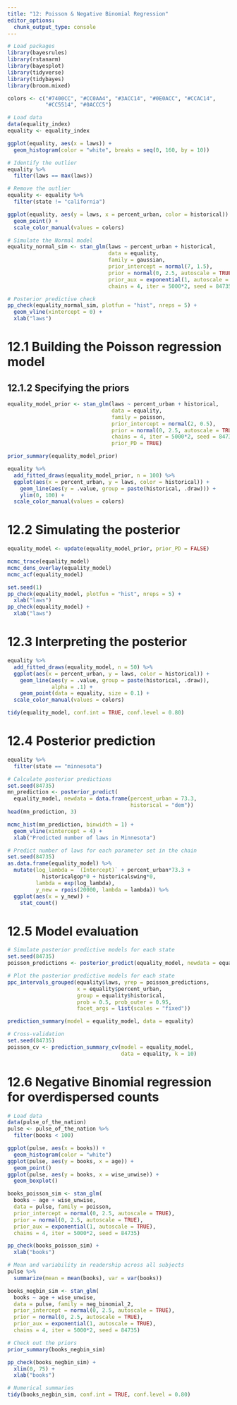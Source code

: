 ```yaml
---
title: "12: Poisson & Negative Binomial Regression"
editor_options: 
  chunk_output_type: console
---
```


```r

# Load packages
library(bayesrules)
library(rstanarm)
library(bayesplot)
library(tidyverse)
library(tidybayes)
library(broom.mixed)

colors <- c("#7400CC", "#CC0AA4", "#3ACC14", "#0E0ACC", "#CCAC14", 
            "#CC5514", "#0ACCC5")

# Load data
data(equality_index)
equality <- equality_index

```

```r

ggplot(equality, aes(x = laws)) + 
  geom_histogram(color = "white", breaks = seq(0, 160, by = 10))

# Identify the outlier
equality %>% 
  filter(laws == max(laws))

# Remove the outlier
equality <- equality %>% 
  filter(state != "california")

ggplot(equality, aes(y = laws, x = percent_urban, color = historical)) + 
  geom_point() +
  scale_color_manual(values = colors)

```

```r

# Simulate the Normal model
equality_normal_sim <- stan_glm(laws ~ percent_urban + historical, 
                                data = equality, 
                                family = gaussian,
                                prior_intercept = normal(7, 1.5),
                                prior = normal(0, 2.5, autoscale = TRUE),
                                prior_aux = exponential(1, autoscale = TRUE),
                                chains = 4, iter = 5000*2, seed = 84735)

# Posterior predictive check
pp_check(equality_normal_sim, plotfun = "hist", nreps = 5) + 
  geom_vline(xintercept = 0) + 
  xlab("laws")

```

# 12.1 Building the Poisson regression model

## 12.1.2 Specifying the priors

```r

equality_model_prior <- stan_glm(laws ~ percent_urban + historical, 
                                 data = equality, 
                                 family = poisson,
                                 prior_intercept = normal(2, 0.5),
                                 prior = normal(0, 2.5, autoscale = TRUE), 
                                 chains = 4, iter = 5000*2, seed = 84735, 
                                 prior_PD = TRUE)

prior_summary(equality_model_prior)

equality %>% 
  add_fitted_draws(equality_model_prior, n = 100) %>%
  ggplot(aes(x = percent_urban, y = laws, color = historical)) +
    geom_line(aes(y = .value, group = paste(historical, .draw))) + 
    ylim(0, 100) +
  scale_color_manual(values = colors)

```

# 12.2 Simulating the posterior

```r

equality_model <- update(equality_model_prior, prior_PD = FALSE)

mcmc_trace(equality_model)
mcmc_dens_overlay(equality_model)
mcmc_acf(equality_model)

set.seed(1)
pp_check(equality_model, plotfun = "hist", nreps = 5) + 
  xlab("laws")
pp_check(equality_model) + 
  xlab("laws")

```

# 12.3 Interpreting the posterior

```r

equality %>%
  add_fitted_draws(equality_model, n = 50) %>%
  ggplot(aes(x = percent_urban, y = laws, color = historical)) +
    geom_line(aes(y = .value, group = paste(historical, .draw)), 
              alpha = .1) +
    geom_point(data = equality, size = 0.1) +
  scale_color_manual(values = colors)

tidy(equality_model, conf.int = TRUE, conf.level = 0.80)

```

# 12.4 Posterior prediction

```r

equality %>% 
  filter(state == "minnesota")

# Calculate posterior predictions
set.seed(84735)
mn_prediction <- posterior_predict(
  equality_model, newdata = data.frame(percent_urban = 73.3, 
                                       historical = "dem"))
head(mn_prediction, 3)

mcmc_hist(mn_prediction, binwidth = 1) + 
  geom_vline(xintercept = 4) + 
  xlab("Predicted number of laws in Minnesota")

# Predict number of laws for each parameter set in the chain
set.seed(84735)
as.data.frame(equality_model) %>% 
  mutate(log_lambda = `(Intercept)` + percent_urban*73.3 + 
           historicalgop*0 + historicalswing*0,
         lambda = exp(log_lambda),
         y_new = rpois(20000, lambda = lambda)) %>% 
  ggplot(aes(x = y_new)) + 
    stat_count()

```

# 12.5 Model evaluation

```r

# Simulate posterior predictive models for each state
set.seed(84735)
poisson_predictions <- posterior_predict(equality_model, newdata = equality)

# Plot the posterior predictive models for each state
ppc_intervals_grouped(equality$laws, yrep = poisson_predictions, 
                      x = equality$percent_urban, 
                      group = equality$historical,
                      prob = 0.5, prob_outer = 0.95,
                      facet_args = list(scales = "fixed"))

prediction_summary(model = equality_model, data = equality)

# Cross-validation
set.seed(84735)
poisson_cv <- prediction_summary_cv(model = equality_model, 
                                    data = equality, k = 10)

```

# 12.6 Negative Binomial regression for overdispersed counts

```r

# Load data
data(pulse_of_the_nation)
pulse <- pulse_of_the_nation %>% 
  filter(books < 100)

ggplot(pulse, aes(x = books)) + 
  geom_histogram(color = "white")
ggplot(pulse, aes(y = books, x = age)) + 
  geom_point()
ggplot(pulse, aes(y = books, x = wise_unwise)) + 
  geom_boxplot()

```

```r

books_poisson_sim <- stan_glm(
  books ~ age + wise_unwise, 
  data = pulse, family = poisson,
  prior_intercept = normal(0, 2.5, autoscale = TRUE),
  prior = normal(0, 2.5, autoscale = TRUE), 
  prior_aux = exponential(1, autoscale = TRUE),
  chains = 4, iter = 5000*2, seed = 84735)

pp_check(books_poisson_sim) + 
  xlab("books")

# Mean and variability in readership across all subjects
pulse %>% 
  summarize(mean = mean(books), var = var(books))

```

```r

books_negbin_sim <- stan_glm(
  books ~ age + wise_unwise, 
  data = pulse, family = neg_binomial_2,
  prior_intercept = normal(0, 2.5, autoscale = TRUE),
  prior = normal(0, 2.5, autoscale = TRUE), 
  prior_aux = exponential(1, autoscale = TRUE),
  chains = 4, iter = 5000*2, seed = 84735)

# Check out the priors
prior_summary(books_negbin_sim)

pp_check(books_negbin_sim) + 
  xlim(0, 75) + 
  xlab("books")

# Numerical summaries
tidy(books_negbin_sim, conf.int = TRUE, conf.level = 0.80)

```

